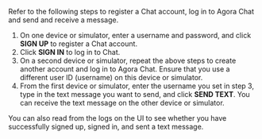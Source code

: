 <PlatformWrapper platform="react-native">

Refer to the following steps to register a Chat account, log in to Agora Chat and send and receive a message.

1. On one device or simulator, enter a username and password, and click **SIGN UP** to register a Chat account.
2. Click **SIGN IN** to log in to Chat.
3. On a second device or simulator, repeat the above steps to create another account and log in to Agora Chat. Ensure that you use a different user ID (username) on this device or simulator.
4. From the first device or simulator, enter the username you set in step 3, type in the text message you want to send, and click **SEND TEXT**. You can receive the text message on the other device or simulator.

You can also read from the logs on the UI to see whether you have successfully signed up, signed in, and sent a text message.

</PlatformWrapper>
